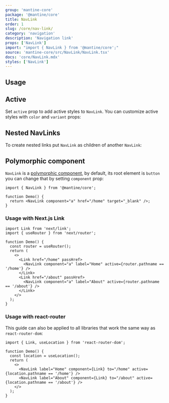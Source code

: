 ```yaml
---
group: 'mantine-core'
package: '@mantine/core'
title: NavLink
order: 1
slug: /core/nav-link/
category: 'navigation'
description: 'Navigation link'
props: ['NavLink']
import: "import { NavLink } from '@mantine/core';"
source: 'mantine-core/src/NavLink/NavLink.tsx'
docs: 'core/NavLink.mdx'
styles: ['NavLink']
---
```



## Usage

<Demo data={NavLinkDemos.usage} />

## Active

Set `active` prop to add active styles to `NavLink`. You can customize active styles with `color` and `variant` props:

<Demo data={NavLinkDemos.active} />

## Nested NavLinks

To create nested links put `NavLink` as children of another `NavLink`:

<Demo data={NavLinkDemos.nested} />

## Polymorphic component

`NavLink` is a [polymorphic component](/guides/polymorphic/), by default, its root element is `button`
you can change that by setting `component` prop:

```tsx
import { NavLink } from '@mantine/core';

function Demo() {
  return <NavLink component="a" href="/home" target="_blank" />;
}
```

### Usage with Next.js Link

```tsx
import Link from 'next/link';
import { useRouter } from 'next/router';

function Demo() {
  const router = useRouter();
  return (
    <>
      <Link href="/home" passHref>
        <NavLink component="a" label="Home" active={router.pathname == '/home'} />
      </Link>
      <Link href="/about" passHref>
        <NavLink component="a" label="About" active={router.pathname == '/about'} />
      </Link>
    </>
  );
}
```

### Usage with react-router

This guide can also be applied to all libraries that work the same way as `react-router-dom`:

```tsx
import { Link, useLocation } from 'react-router-dom';

function Demo() {
  const location = useLocation();
  return (
    <>
      <NavLink label="Home" component={Link} to="/home" active={location.pathname == '/home'} />
      <NavLink label="About" component={Link} to="/about" active={location.pathname == '/about'} />
    </>
  );
}
```
